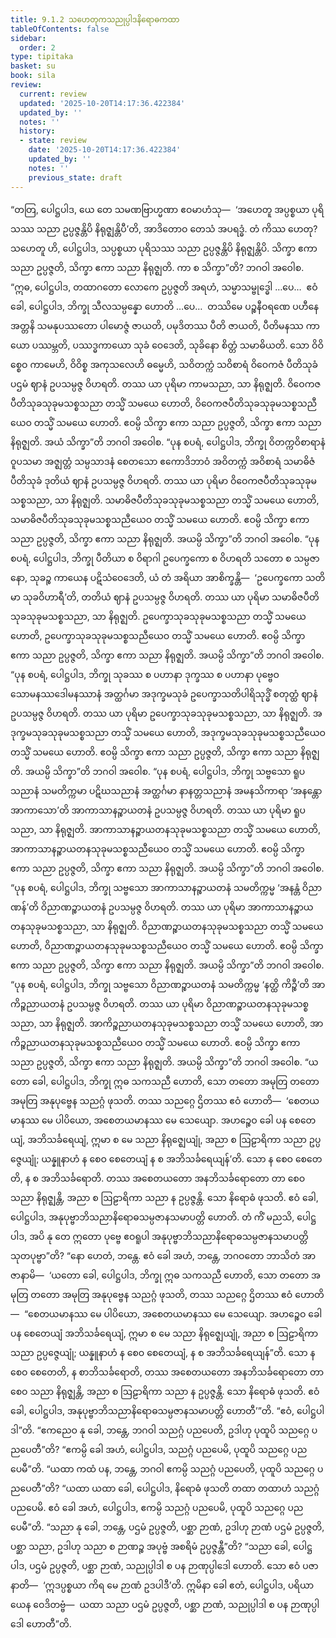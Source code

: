 ```yaml
---
title: 9.1.2 သဟေတုကသညုပ္ပါဒနိရောဓကထာ
tableOfContents: false
sidebar:
  order: 2
type: tipitaka
basket: su
book: sila
review:
  current: review
  updated: '2025-10-20T14:17:36.422384'
  updated_by: ''
  notes: ''
  history:
  - state: review
    date: '2025-10-20T14:17:36.422384'
    updated_by: ''
    notes: ''
    previous_state: draft
---
```



<DynamicBreadcrumb />


<ReviewStatus review={frontmatter.review} showDetails={true} />

<HypothesisAnnotation frontmatter={frontmatter} />

<Division number="412" book="sila" e="ch" v="6" p="169">

<Paragraph number="696" book="sila">
“တတြ, ပေါဋ္ဌပါဒ, ယေ တေ သမဏဗြာဟ္မဏာ ဧဝမာဟံသု—  ‘အဟေတူ အပ္ပစ္စယာ ပုရိသဿ သညာ ဥပ္ပဇ္ဇန္တိပိ နိရုဇ္ဈန္တိပီ’တိ, အာဒိတောဝ တေသံ အပရဒ္ဓံ. တံ ကိဿ ဟေတု? သဟေတူ ဟိ, ပေါဋ္ဌပါဒ, သပ္ပစ္စယာ ပုရိသဿ သညာ ဥပ္ပဇ္ဇန္တိပိ နိရုဇ္ဈန္တိပိ. သိက္ခာ ဧကာ သညာ ဥပ္ပဇ္ဇတိ, သိက္ခာ ဧကာ သညာ နိရုဇ္ဈတိ.
</Paragraph>

</Division>
<Division number="413" book="sila" e="ch" v="6" p="169">

<Paragraph number="697" book="sila">
ကာ စ သိက္ခာ”တိ? ဘဂဝါ အဝေါစ. “ဣဓ, ပေါဋ္ဌပါဒ, တထာဂတော လောကေ ဥပ္ပဇ္ဇတိ အရဟံ, သမ္မာသမ္ဗုဒ္ဓေါ …ပေ…  ဧဝံ ခေါ, ပေါဋ္ဌပါဒ, ဘိက္ခု သီလသမ္ပန္နော ဟောတိ …ပေ…  တဿိမေ ပဉ္စနီဝရဏေ ပဟီနေ အတ္တနိ သမနုပဿတော ပါမောဇ္ဇံ ဇာယတိ, ပမုဒိတဿ ပီတိ ဇာယတိ, ပီတိမနဿ ကာယော ပဿမ္ဘတိ, ပဿဒ္ဓကာယော သုခံ ဝေဒေတိ, သုခိနော စိတ္တံ သမာဓိယတိ. သော ဝိဝိစ္စေဝ ကာမေဟိ, ဝိဝိစ္စ အကုသလေဟိ ဓမ္မေဟိ, သဝိတက္ကံ သဝိစာရံ ဝိဝေကဇံ ပီတိသုခံ ပဌမံ ဈာနံ ဥပသမ္ပဇ္ဇ ဝိဟရတိ. တဿ ယာ ပုရိမာ ကာမသညာ, သာ နိရုဇ္ဈတိ. ဝိဝေကဇပီတိသုခသုခုမသစ္စသညာ တသ္မိံ သမယေ ဟောတိ, ဝိဝေကဇပီတိသုခသုခုမသစ္စသညီယေဝ တသ္မိံ သမယေ ဟောတိ. ဧဝမ္ပိ သိက္ခာ ဧကာ သညာ ဥပ္ပဇ္ဇတိ, သိက္ခာ ဧကာ သညာ နိရုဇ္ဈတိ. အယံ သိက္ခာ”တိ ဘဂဝါ အဝေါစ.
</Paragraph>

<Paragraph number="698" book="sila">
“ပုန စပရံ, ပေါဋ္ဌပါဒ, ဘိက္ခု ဝိတက္ကဝိစာရာနံ ဝူပသမာ အဇ္ဈတ္တံ သမ္ပသာဒနံ စေတသော ဧကောဒိဘာဝံ အဝိတက္ကံ အဝိစာရံ သမာဓိဇံ ပီတိသုခံ ဒုတိယံ ဈာနံ ဥပသမ္ပဇ္ဇ ဝိဟရတိ. တဿ ယာ ပုရိမာ ဝိဝေကဇပီတိသုခသုခုမသစ္စသညာ, သာ နိရုဇ္ဈတိ. သမာဓိဇပီတိသုခသုခုမသစ္စသညာ တသ္မိံ သမယေ ဟောတိ, သမာဓိဇပီတိသုခသုခုမသစ္စသညီယေဝ တသ္မိံ သမယေ ဟောတိ. ဧဝမ္ပိ သိက္ခာ ဧကာ သညာ ဥပ္ပဇ္ဇတိ, သိက္ခာ ဧကာ သညာ နိရုဇ္ဈတိ. အယမ္ပိ သိက္ခာ”တိ ဘဂဝါ အဝေါစ.
</Paragraph>

<Paragraph number="699" book="sila">
“ပုန စပရံ, ပေါဋ္ဌပါဒ, ဘိက္ခု ပီတိယာ စ ဝိရာဂါ ဥပေက္ခကော စ ဝိဟရတိ သတော စ သမ္ပဇာနော, သုခဉ္စ ကာယေန ပဋိသံဝေဒေတိ, ယံ တံ အရိယာ အာစိက္ခန္တိ—  ‘ဥပေက္ခကော သတိမာ သုခဝိဟာရီ’တိ, တတိယံ ဈာနံ ဥပသမ္ပဇ္ဇ ဝိဟရတိ. တဿ ယာ ပုရိမာ သမာဓိဇပီတိသုခသုခုမသစ္စသညာ, သာ နိရုဇ္ဈတိ. ဥပေက္ခာသုခသုခုမသစ္စသညာ တသ္မိံ သမယေ ဟောတိ, ဥပေက္ခာသုခသုခုမသစ္စသညီယေဝ တသ္မိံ သမယေ ဟောတိ. ဧဝမ္ပိ သိက္ခာ ဧကာ သညာ ဥပ္ပဇ္ဇတိ, သိက္ခာ ဧကာ သညာ နိရုဇ္ဈတိ. အယမ္ပိ သိက္ခာ”တိ ဘဂဝါ အဝေါစ.
</Paragraph>

<Paragraph number="700" book="sila">
“ပုန စပရံ, ပေါဋ္ဌပါဒ, ဘိက္ခု သုခဿ စ ပဟာနာ ဒုက္ခဿ စ ပဟာနာ ပုဗ္ဗေဝ သောမနဿဒေါမနဿာနံ အတ္ထင်္ဂမာ အဒုက္ခမသုခံ ဥပေက္ခာသတိပါရိသုဒ္ဓိံ စတုတ္ထံ ဈာနံ ဥပသမ္ပဇ္ဇ ဝိဟရတိ. တဿ ယာ ပုရိမာ ဥပေက္ခာသုခသုခုမသစ္စသညာ, သာ နိရုဇ္ဈတိ. အဒုက္ခမသုခသုခုမသစ္စသညာ တသ္မိံ သမယေ ဟောတိ, အဒုက္ခမသုခသုခုမသစ္စသညီယေဝ တသ္မိံ သမယေ ဟောတိ. ဧဝမ္ပိ သိက္ခာ ဧကာ သညာ ဥပ္ပဇ္ဇတိ, သိက္ခာ ဧကာ သညာ နိရုဇ္ဈတိ. အယမ္ပိ သိက္ခာ”တိ ဘဂဝါ အဝေါစ.
</Paragraph>

<Paragraph number="701" book="sila">
“ပုန စပရံ, ပေါဋ္ဌပါဒ, ဘိက္ခု သဗ္ဗသော ရူပသညာနံ သမတိက္ကမာ ပဋိဃသညာနံ အတ္ထင်္ဂမာ နာနတ္တသညာနံ အမနသိကာရာ ‘အနန္တော အာကာသော’တိ အာကာသာနဉ္စာယတနံ ဥပသမ္ပဇ္ဇ ဝိဟရတိ. တဿ ယာ ပုရိမာ ရူပသညာ, သာ နိရုဇ္ဈတိ. အာကာသာနဉ္စာယတနသုခုမသစ္စသညာ တသ္မိံ သမယေ ဟောတိ, အာကာသာနဉ္စာယတနသုခုမသစ္စသညီယေဝ တသ္မိံ သမယေ ဟောတိ. ဧဝမ္ပိ သိက္ခာ ဧကာ သညာ ဥပ္ပဇ္ဇတိ, သိက္ခာ ဧကာ သညာ နိရုဇ္ဈတိ. အယမ္ပိ သိက္ခာ”တိ ဘဂဝါ အဝေါစ.
</Paragraph>

<Paragraph number="702" book="sila">
“ပုန စပရံ, ပေါဋ္ဌပါဒ, ဘိက္ခု သဗ္ဗသော အာကာသာနဉ္စာယတနံ သမတိက္ကမ္မ ‘အနန္တံ ဝိညာဏန်’တိ ဝိညာဏဉ္စာယတနံ ဥပသမ္ပဇ္ဇ ဝိဟရတိ. တဿ ယာ ပုရိမာ အာကာသာနဉ္စာယတနသုခုမသစ္စသညာ, သာ နိရုဇ္ဈတိ. ဝိညာဏဉ္စာယတနသုခုမသစ္စသညာ တသ္မိံ သမယေ ဟောတိ, ဝိညာဏဉ္စာယတနသုခုမသစ္စသညီယေဝ တသ္မိံ သမယေ ဟောတိ. ဧဝမ္ပိ သိက္ခာ ဧကာ သညာ ဥပ္ပဇ္ဇတိ, သိက္ခာ ဧကာ သညာ နိရုဇ္ဈတိ. အယမ္ပိ သိက္ခာ”တိ ဘဂဝါ အဝေါစ.
</Paragraph>

<Paragraph number="703" book="sila">
“ပုန စပရံ, ပေါဋ္ဌပါဒ, ဘိက္ခု သဗ္ဗသော ဝိညာဏဉ္စာယတနံ သမတိက္ကမ္မ ‘နတ္ထိ ကိဉ္စီ’တိ အာကိဉ္စညာယတနံ ဥပသမ္ပဇ္ဇ ဝိဟရတိ. တဿ ယာ ပုရိမာ ဝိညာဏဉ္စာယတနသုခုမသစ္စသညာ, သာ နိရုဇ္ဈတိ. အာကိဉ္စညာယတနသုခုမသစ္စသညာ တသ္မိံ သမယေ ဟောတိ, အာကိဉ္စညာယတနသုခုမသစ္စသညီယေဝ တသ္မိံ သမယေ ဟောတိ. ဧဝမ္ပိ သိက္ခာ ဧကာ သညာ ဥပ္ပဇ္ဇတိ, သိက္ခာ ဧကာ သညာ နိရုဇ္ဈတိ. အယမ္ပိ သိက္ခာ”တိ ဘဂဝါ အဝေါစ.
</Paragraph>

</Division>
<Division number="414" book="sila" e="ch" v="6" p="171">

<Paragraph number="704" book="sila">
“ယတော ခေါ, ပေါဋ္ဌပါဒ, ဘိက္ခု ဣဓ သကသညီ ဟောတိ, သော တတော အမုတြ တတော အမုတြ အနုပုဗ္ဗေန သညဂ္ဂံ ဖုသတိ. တဿ သညဂ္ဂေ ဌိတဿ ဧဝံ ဟောတိ—  ‘စေတယမာနဿ မေ ပါပိယော, အစေတယမာနဿ မေ သေယျော. အဟဉ္စေဝ ခေါ ပန စေတေယျံ, အဘိသင်္ခရေယျံ, ဣမာ စ မေ သညာ နိရုဇ္ဈေယျုံ, အညာ စ ဩဠာရိကာ သညာ ဥပ္ပဇ္ဇေယျုံ; ယန္နူနာဟံ န စေဝ စေတေယျံ န စ အဘိသင်္ခရေယျန်’တိ. သော န စေဝ စေတေတိ, န စ အဘိသင်္ခရောတိ. တဿ အစေတယတော အနဘိသင်္ခရောတော တာ စေဝ သညာ နိရုဇ္ဈန္တိ, အညာ စ ဩဠာရိကာ သညာ န ဥပ္ပဇ္ဇန္တိ. သော နိရောဓံ ဖုသတိ. ဧဝံ ခေါ, ပေါဋ္ဌပါဒ, အနုပုဗ္ဗာဘိသညာနိရောဓသမ္ပဇာနသမာပတ္တိ ဟောတိ.
</Paragraph>

<Paragraph number="705" book="sila">
တံ ကိံ မညသိ, ပေါဋ္ဌပါဒ, အပိ နု တေ ဣတော ပုဗ္ဗေ ဧဝရူပါ အနုပုဗ္ဗာဘိသညာနိရောဓသမ္ပဇာနသမာပတ္တိ သုတပုဗ္ဗာ”တိ? “နော ဟေတံ, ဘန္တေ. ဧဝံ ခေါ အဟံ, ဘန္တေ, ဘဂဝတော ဘာသိတံ အာဇာနာမိ—  ‘ယတော ခေါ, ပေါဋ္ဌပါဒ, ဘိက္ခု ဣဓ သကသညီ ဟောတိ, သော တတော အမုတြ တတော အမုတြ အနုပုဗ္ဗေန သညဂ္ဂံ ဖုသတိ, တဿ သညဂ္ဂေ ဌိတဿ ဧဝံ ဟောတိ—  “စေတယမာနဿ မေ ပါပိယော, အစေတယမာနဿ မေ သေယျော. အဟဉ္စေဝ ခေါ ပန စေတေယျံ အဘိသင်္ခရေယျံ, ဣမာ စ မေ သညာ နိရုဇ္ဈေယျုံ, အညာ စ ဩဠာရိကာ သညာ ဥပ္ပဇ္ဇေယျုံ; ယန္နူနာဟံ န စေဝ စေတေယျံ, န စ အဘိသင်္ခရေယျန်”တိ. သော န စေဝ စေတေတိ, န စာဘိသင်္ခရောတိ, တဿ အစေတယတော အနဘိသင်္ခရောတော တာ စေဝ သညာ နိရုဇ္ဈန္တိ, အညာ စ ဩဠာရိကာ သညာ န ဥပ္ပဇ္ဇန္တိ. သော နိရောဓံ ဖုသတိ. ဧဝံ ခေါ, ပေါဋ္ဌပါဒ, အနုပုဗ္ဗာဘိသညာနိရောဓသမ္ပဇာနသမာပတ္တိ ဟောတီ’”တိ. “ဧဝံ, ပေါဋ္ဌပါဒါ”တိ.
</Paragraph>

</Division>
<Division number="415" book="sila" e="ch" v="6" p="172">

<Paragraph number="706" book="sila">
“ဧကညေဝ နု ခေါ, ဘန္တေ, ဘဂဝါ သညဂ္ဂံ ပညပေတိ, ဥဒါဟု ပုထူပိ သညဂ္ဂေ ပညပေတီ”တိ? “ဧကမ္ပိ ခေါ အဟံ, ပေါဋ္ဌပါဒ, သညဂ္ဂံ ပညပေမိ, ပုထူပိ သညဂ္ဂေ ပညပေမီ”တိ. “ယထာ ကထံ ပန, ဘန္တေ, ဘဂဝါ ဧကမ္ပိ သညဂ္ဂံ ပညပေတိ, ပုထူပိ သညဂ္ဂေ ပညပေတီ”တိ? “ယထာ ယထာ ခေါ, ပေါဋ္ဌပါဒ, နိရောဓံ ဖုသတိ တထာ တထာဟံ သညဂ္ဂံ ပညပေမိ. ဧဝံ ခေါ အဟံ, ပေါဋ္ဌပါဒ, ဧကမ္ပိ သညဂ္ဂံ ပညပေမိ, ပုထူပိ သညဂ္ဂေ ပညပေမီ”တိ.
</Paragraph>

</Division>
<Division number="416" book="sila" e="ch" v="6" p="172">

<Paragraph number="707" book="sila">
“သညာ နု ခေါ, ဘန္တေ, ပဌမံ ဥပ္ပဇ္ဇတိ, ပစ္ဆာ ဉာဏံ, ဥဒါဟု ဉာဏံ ပဌမံ ဥပ္ပဇ္ဇတိ, ပစ္ဆာ သညာ, ဥဒါဟု သညာ စ ဉာဏဉ္စ အပုဗ္ဗံ အစရိမံ ဥပ္ပဇ္ဇန္တီ”တိ? “သညာ ခေါ, ပေါဋ္ဌပါဒ, ပဌမံ ဥပ္ပဇ္ဇတိ, ပစ္ဆာ ဉာဏံ, သညုပ္ပါဒါ စ ပန ဉာဏုပ္ပါဒေါ ဟောတိ. သော ဧဝံ ပဇာနာတိ—  ‘ဣဒပ္ပစ္စယာ ကိရ မေ ဉာဏံ ဥဒပါဒီ’တိ. ဣမိနာ ခေါ ဧတံ, ပေါဋ္ဌပါဒ, ပရိယာယေန ဝေဒိတဗ္ဗံ—  ယထာ သညာ ပဌမံ ဥပ္ပဇ္ဇတိ, ပစ္ဆာ ဉာဏံ, သညုပ္ပါဒါ စ ပန ဉာဏုပ္ပါဒေါ ဟောတီ”တိ.
</Paragraph>
</Division>